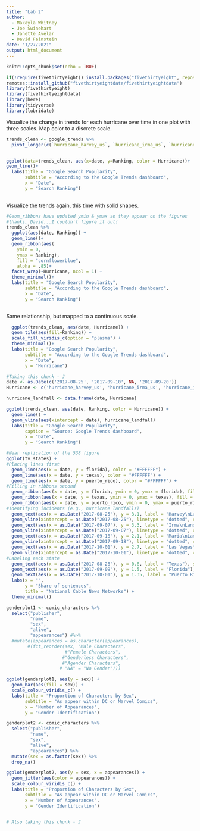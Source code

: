 ```yaml
---
title: "Lab 2"
author: 
  - Makayla Whitney
  - Joe Swinehart
  - Janette Avelar
  - David Fainstein
date: "1/27/2021"
output: html_document
---
```


```r
knitr::opts_chunk$set(echo = TRUE)
```

```r
if(!require(fivethirtyeight)) install.packages("fivethirtyeight", repos = "http://cran.us.r-project.org")
remotes::install_github("fivethirtyeightdata/fivethirtyeightdata")
library(fivethirtyeight)
library(fivethirtyeightdata)
library(here)
library(tidyverse)
library(lubridate)
```

Visualize the change in trends for each hurricane over time in one plot with three scales. Map color to a discrete scale.
```r

trends_clean <- google_trends %>% 
  pivot_longer(c(`hurricane_harvey_us`, `hurricane_irma_us`, `hurricane_maria_us`, `hurricane_jose_us`), names_to = "Hurricane", values_to = "Ranking")


ggplot(data=trends_clean, aes(x=date, y=Ranking, color = Hurricane))+
geom_line()+ 
  labs(title = "Google Search Popularity", 
       subtitle = "According to the Google Trends dashboard",
       x = "Date",
       y = "Search Ranking")
  

```

Visualize the trends again, this time with solid shapes.
```r
#Geom_ribbons have updated ymin & ymax so they appear on the figures
#thanks, David...I couldn't figure it out!
trends_clean %>% 
  ggplot(aes(date, Ranking)) + 
  geom_line()+
  geom_ribbon(aes(
    ymin = 0, 
    ymax = Ranking), 
    fill = "cornflowerblue",
    alpha = .85)+
  facet_wrap(~Hurricane, ncol = 1) +
  theme_minimal()+
  labs(title = "Google Search Popularity", 
       subtitle = "According to the Google Trends dashboard",
       x = "Date",
       y = "Search Ranking")
  

```

Same relationship, but mapped to a continuous scale.

```r

  ggplot(trends_clean, aes(date, Hurricane)) + 
  geom_tile(aes(fill=Ranking)) +
  scale_fill_viridis_c(option = "plasma") +
  theme_minimal()+
  labs(title = "Google Search Popularity", 
       subtitle = "According to the Google Trends dashboard",
       x = "Date",
       y = "Hurricane")

```

```r
#Taking this chunk - J
date <- as.Date(c('2017-08-25', '2017-09-10', NA, '2017-09-20'))
Hurricane <- c('hurricane_harvey_us', 'hurricane_irma_us', 'hurricane_jose_us', 'hurricane_maria_us')

hurricane_landfall <- data.frame(date, Hurricane)

ggplot(trends_clean, aes(date, Ranking, color = Hurricane)) +
  geom_line() +
  geom_vline(aes(xintercept = date), hurricane_landfall)
  labs(title = "Google Search Popularity", 
       caption = "Source: Google Trends dashboard",
       x = "Date",
       y = "Search Ranking")

```

```r
#Near replication of the 538 figure
ggplot(tv_states) +
#Placing lines first
  geom_line(aes(x = date, y = florida), color = "#FFFFFF") +   
  geom_line(aes(x = date, y = texas), color = "#FFFFFF") + 
  geom_line(aes(x = date, y = puerto_rico), color = "#FFFFFF") +  
#Filling in ribbons second  
  geom_ribbon(aes(x = date, y = florida, ymin = 0, ymax = florida), fill = "deeppink2", alpha = 0.98) +   
  geom_ribbon(aes(x = date, y = texas, ymin = 0, ymax = texas), fill = "sienna2", alpha = 0.98) + 
  geom_ribbon(aes(x = date, y = puerto_rico, ymin = 0, ymax = puerto_rico), fill = "cyan2", alpha = 0.98) +  
#Identifying incidents (e.g., hurricane landfalls)
  geom_text(aes(x = as.Date("2017-08-25"), y = 3.1, label = "Harvey\nLandfall"), size = 4, color = "grey") +
  geom_vline(xintercept = as.Date("2017-08-25"), linetype = "dotted", color= "grey", size = 0.75) +
  geom_text(aes(x = as.Date("2017-09-07"), y = 3.3, label = "Irma\nLandfall"), size = 4, color = "grey") +
  geom_vline(xintercept = as.Date("2017-09-07"), linetype = "dotted", color= "grey", size = 0.75) +
  geom_text(aes(x = as.Date("2017-09-18"), y = 2.1, label = "Maria\nLandfall"), size = 4, color = "grey") +
  geom_vline(xintercept = as.Date("2017-09-18"), linetype = "dotted", color= "grey", size = 0.75) +
  geom_text(aes(x = as.Date("2017-10-01"), y = 2.7, label = "Las Vegas\nshooting"), size = 4, color = "grey") +
  geom_vline(xintercept = as.Date("2017-10-01"), linetype = "dotted", color= "grey", size = 0.75) +
#Labeling each state  
  geom_text(aes(x = as.Date("2017-08-28"), y = 0.8, label = "Texas"), size = 5, color = "black") +
  geom_text(aes(x = as.Date("2017-09-09"), y = 1.5, label = "Florida"), size = 5, color = "black") +
  geom_text(aes(x = as.Date("2017-10-01"), y = 1.35, label = "Puerto Rico"), size = 5, color = "black") +  
  labs(x = "",
       y = "Share of sentences",
       title = "National Cable News Networks") +
  theme_minimal()

```

```r

genderplot1 <- comic_characters %>%
  select("publisher",
         "name",
         "sex",
         "alive",
         "appearances") #%>%
  #mutate(appearances = as.character(appearances),
        #(fct_reorder(sex, "Male Characters",
                      #"Female Characters",
                     #"Genderless Characters",
                     #"Agender Characters",
                    # "NA" = "No Gender")))

ggplot(genderplot1, aes(y = sex)) +
  geom_bar(aes(fill = sex)) +
  scale_colour_viridis_c() +
  labs(title = "Proportion of Characters by Sex", 
       subtitle = "As appear within DC or Marvel Comics",
       x = "Number of Appearances",
       y = "Gender Identification")

```

```r

genderplot2 <- comic_characters %>%
  select("publisher",
         "name",
         "sex",
         "alive",
         "appearances") %>% 
  mutate(sex = as.factor(sex)) %>% 
  drop_na() 

ggplot(genderplot2, aes(y = sex, x = appearances)) +
  geom_jitter(aes(color = appearances)) +
  scale_colour_viridis_c() +
  labs(title = "Proportion of Characters by Sex", 
       subtitle = "As appear within DC or Marvel Comics",
       x = "Number of Appearances",
       y = "Gender Identification")
  
```

```r
# Also taking this chunk - J

```



